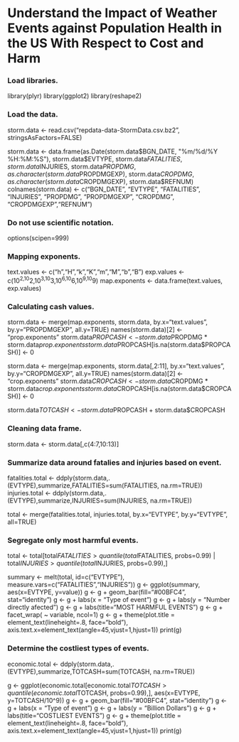 # Understand the Impact of Weather Events against Population Health in the US With Respect to Cost and Harm

### Load libraries.

library(plyr)
library(ggplot2)
library(reshape2)

### Load the data.

storm.data <- read.csv("repdata-data-StormData.csv.bz2", stringsAsFactors=FALSE)

storm.data <- data.frame(as.Date(storm.data$BGN_DATE, "%m/%d/%Y %H:%M:%S"), 
                         storm.data$EVTYPE, 
                         storm.data$FATALITIES, 
                         storm.data$INJURIES,
                         storm.data$PROPDMG,
                         as.character(storm.data$PROPDMGEXP),
                         storm.data$CROPDMG,
                         as.character(storm.data$CROPDMGEXP),
                         storm.data$REFNUM)
colnames(storm.data) <- c("BGN_DATE", "EVTYPE", "FATALITIES", "INJURIES", 
                          "PROPDMG", "PROPDMGEXP", "CROPDMG", "CROPDMGEXP","REFNUM")

### Do not use scientific notation.
options(scipen=999)

### Mapping exponents.
text.values <- c("h","H","k","K","m","M","b","B")
exp.values <- c(10^2,10^2,10^3,10^3,10^6,10^6,10^9,10^9)
map.exponents <- data.frame(text.values, exp.values)

### Calculating cash values.
storm.data <- merge(map.exponents, storm.data, 
                    by.x="text.values", by.y="PROPDMGEXP", all.y=TRUE)
names(storm.data)[2] <- "prop.exponents"
storm.data$PROPCASH <- storm.data$PROPDMG * storm.data$prop.exponents
storm.data$PROPCASH[is.na(storm.data$PROPCASH)] <- 0

storm.data <- merge(map.exponents, storm.data[,2:11], 
                    by.x="text.values", by.y="CROPDMGEXP", all.y=TRUE)
names(storm.data)[2] <- "crop.exponents"
storm.data$CROPCASH <- storm.data$CROPDMG * storm.data$crop.exponents
storm.data$CROPCASH[is.na(storm.data$CROPCASH)] <- 0

storm.data$TOTCASH <- storm.data$PROPCASH + storm.data$CROPCASH

### Cleaning data frame.
storm.data <- storm.data[,c(4:7,10:13)]

### Summarize data around fatalies and injuries based on event.
fatalities.total <- ddply(storm.data,.(EVTYPE),summarize,FATALITIES=sum(FATALITIES, na.rm=TRUE))
injuries.total <- ddply(storm.data,.(EVTYPE),summarize,INJURIES=sum(INJURIES, na.rm=TRUE))

total <- merge(fatalities.total, injuries.total, 
               by.x="EVTYPE", by.y="EVTYPE", all=TRUE)

### Segregate only most harmful events.
total <- total[total$FATALITIES > quantile(total$FATALITIES, probs=0.99) |
                 total$INJURIES > quantile(total$INJURIES, probs=0.99),]

summary <- melt(total, id=c("EVTYPE"), measure.vars=c("FATALITIES","INJURIES"))
g <- ggplot(summary,
            aes(x=EVTYPE, 
                y=value))
g <- g + geom_bar(fill="#00BFC4", stat="identity")
g <- g + labs(x = "Type of event") 
g <- g + labs(y = "Number directly afected")
g <- g + labs(title="MOST HARMFUL EVENTS")
g <- g + facet_wrap( ~ variable, ncol=1)
g <- g + theme(plot.title = element_text(lineheight=.8, face="bold"),
               axis.text.x=element_text(angle=45,vjust=1,hjust=1))
print(g)

### Determine the costliest types of events.

economic.total <- ddply(storm.data,.(EVTYPE),summarize,TOTCASH=sum(TOTCASH, na.rm=TRUE))

g <- ggplot(economic.total[economic.total$TOTCASH > quantile(economic.total$TOTCASH, probs=0.99),],
            aes(x=EVTYPE, 
                y=TOTCASH/10^9))
g <- g + geom_bar(fill="#00BFC4", stat="identity")
g <- g + labs(x = "Type of event") 
g <- g + labs(y = "Billion Dollars")
g <- g + labs(title="COSTLIEST EVENTS")
g <- g + theme(plot.title = element_text(lineheight=.8, face="bold"),
               axis.text.x=element_text(angle=45,vjust=1,hjust=1))
print(g)
